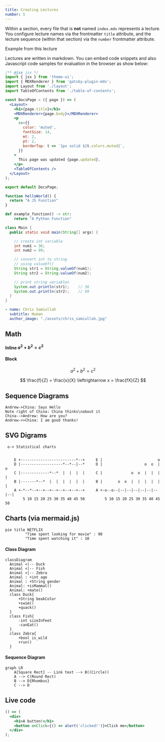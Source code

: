 ```yaml
---
title: Creating Lectures
number: 5
---
```

Within a section, every file that is **not** named `index.mdx` represents a lecture. You configure lecture names via the
frontmatter `title` attribute, and the lecture sequence (within that section) via the `number` frontmatter attribute.

Example from this lecture



Lectures are written in markdown. You can embed code snippets and also Javascript code samples for evaluation in the
browser as show below:


```jsx
/** @jsx jsx */
import { jsx } from 'theme-ui';
import { MDXRenderer } from 'gatsby-plugin-mdx';
import Layout from './layout';
import TableOfContents from './table-of-contents';

const DocsPage = ({ page }) => (
  <Layout>
    <h1>{page.title}</h1>
    <MDXRenderer>{page.body}</MDXRenderer>
    <p
      sx={{
        color: 'muted',
        fontSize: 14,
        mt: 2,
        pt: 2,
        borderTop: t => `1px solid ${t.colors.muted}`,
      }}
    >
      This page was updated {page.updated}.
    </p>
    <TableOfContents />
  </Layout>
);

export default DocsPage;
```

```js
function helloWorld() {
  return "A JS Function"
}
```

```python
def example_function() -> str:
    return "A Python Function"
```

```java
class Main {
  public static void main(String[] args) {

    // create int variable
    int num1 = 36;
    int num2 = 99;

    // convert int to string
    // using valueOf()
    String str1 = String.valueOf(num1);
    String str2 = String.valueOf(num2);

    // print string variables
    System.out.println(str1);    // 36
    System.out.println(str2);    // 99
  }
}
```

```yaml
- name: Chris Samiullah
  subtitle: Human
  author_image: "./assets/chris_samiullah.jpg"
```

## Math
#### Inline $a^2 + b^2 = c^2$


#### Block

$$
a^2 + b^2 = c^2
$$

$$
\frac{f}{Z} = \frac{x}{X} \leftrightarrow x = \frac{fX}{Z}
$$


## Sequence Diagrams
```sequence
Andrew->China: Says Hello
Note right of China: China thinks\nabout it
China-->Andrew: How are you?
Andrew->>China: I am good thanks!
```

## SVG Digrams
```bob-svg
 o-> Statistical charts


    E +-------------------------*--+     E |                         o
    D |-------------------*--*--|--*     D |                   o  o  |  o
    C |-------------*--*  |  |  |  |     C |             o  o  |  |  |  |
    B |-------*--*  |  |  |  |  |  |     B |       o  o  |  |  |  |  |  |
    A +-*--*--+--+--+--+--+--+--+--+     A +-o--o--|--|--|--|--|--|--|--|
        5 10 15 20 25 30 35 40 45 50         5 10 15 20 25 30 35 40 45 50
```


## Charts (via mermaid.js)

```mermaid
pie title NETFLIX
         "Time spent looking for movie" : 90
         "Time spent watching it" : 10
```

#### Class Diagram

```mermaid
classDiagram
  Animal <|-- Duck
  Animal <|-- Fish
  Animal <|-- Zebra
  Animal : +int age
  Animal : +String gender
  Animal: +isMammal()
  Animal: +mate()
  class Duck{
	  +String beakColor
	  +swim()
	  +quack()
  }
  class Fish{
	  -int sizeInFeet
	  -canEat()
  }
  class Zebra{
	  +bool is_wild
	  +run()
  }
```

#### Sequence Diagram

```mermaid
graph LR
    A[Square Rect] -- Link text --> B((Circle))
    A --> C(Round Rect)
    B --> D{Rhombus}
    C --> D
```

## Live code

```jsx react-live
() => (
  <div>
    <h1>A button!</h1>
    <button onClick={() => alert('clicked!')}>Click me</button>
  </div>
);
```